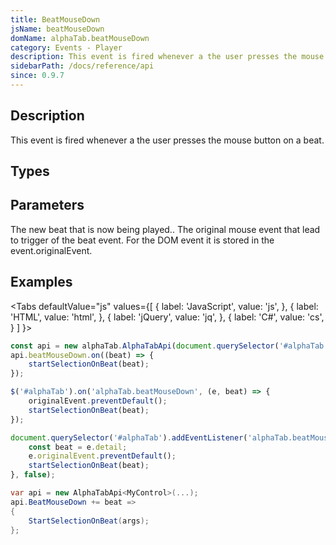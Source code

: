 ```yaml
---
title: BeatMouseDown
jsName: beatMouseDown
domName: alphaTab.beatMouseDown
category: Events - Player
description: This event is fired whenever a the user presses the mouse button on a beat.
sidebarPath: /docs/reference/api
since: 0.9.7
---
```



## Description
This event is fired whenever a the user presses the mouse button on a beat.

<EventDescription metadata={metadata} />

## Types

<TypeTable>
    <TypeRow type="net" name="Action<AlphaTab.Model.Beat>" />    
    <TypeRow type="js" name="function(beat, originalEvent)" />    
</TypeTable>

## Parameters

<ParameterTable>
    <ParameterRow platform="all" name="beat" type="AlphaTab.Model.Beat">
        The new beat that is now being played..
    </ParameterRow>
    <ParameterRow platform="jquery" name="originalEvent" type="MouseEvent">
        The original mouse event that lead to trigger of the beat event. For the DOM event it is stored in the event.originalEvent.
    </ParameterRow>
</ParameterTable>

## Examples

<Tabs
  defaultValue="js"
  values={[
    { label: 'JavaScript', value: 'js', },
    { label: 'HTML', value: 'html', },
    { label: 'jQuery', value: 'jq', },
    { label: 'C#', value: 'cs', }
  ]
}>
<TabItem value="js">

```js
const api = new alphaTab.AlphaTabApi(document.querySelector('#alphaTab'));
api.beatMouseDown.on((beat) => {
    startSelectionOnBeat(beat);
});
```

</TabItem>
<TabItem value="jq">

```js
$('#alphaTab').on('alphaTab.beatMouseDown', (e, beat) => {
    originalEvent.preventDefault();
    startSelectionOnBeat(beat);
});
```

</TabItem>
<TabItem value="html">

```js
document.querySelector('#alphaTab').addEventListener('alphaTab.beatMouseDown', (e) => {
    const beat = e.detail;
    e.originalEvent.preventDefault();
    startSelectionOnBeat(beat);
}, false);
```

</TabItem>
<TabItem value="cs">

```cs
var api = new AlphaTabApi<MyControl>(...);
api.BeatMouseDown += beat => 
{
    StartSelectionOnBeat(args);
};
```

</TabItem>
</Tabs>